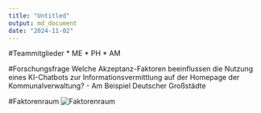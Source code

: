 ```yaml
---
title: "Untitled"
output: md_document
date: "2024-11-02"
---
```

#Teammitglieder
* ME
* PH
* AM

#Forschungsfrage 
Welche Akzeptanz-Faktoren beeinflussen die Nutzung eines KI-Chatbots zur Informationsvermittlung auf der Homepage der Kommunalverwaltung? - Am Beispiel Deutscher Großstädte

#Faktorenraum
![Faktorenraum](readme_files/Faktorenraum.JPG)